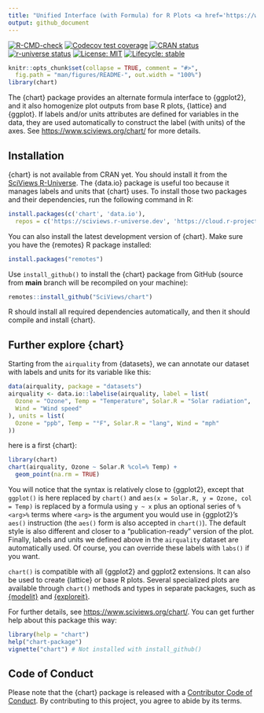 ```yaml
---
title: "Unified Interface (with Formula) for R Plots <a href='https://www.sciviews.org/chart'><img src='man/figures/logo.png' align='right' height='139'/></a>"
output: github_document
---
```


<!-- Do not edit the README.md file directly. It is generated from README.Rmd. -->

<!-- badges: start -->

[![R-CMD-check](https://github.com/SciViews/chart/actions/workflows/R-CMD-check.yaml/badge.svg)](https://github.com/SciViews/chart/actions/workflows/R-CMD-check.yaml)
[![Codecov test coverage](https://codecov.io/gh/SciViews/chart/branch/main/graph/badge.svg)](https://app.codecov.io/gh/SciViews/chart?branch=main)
[![CRAN status](https://www.r-pkg.org/badges/version/chart)](https://cran.r-project.org/package=chart)
[![r-universe status](https://sciviews.r-universe.dev/badges/chart)](https://sciviews.r-universe.dev/chart)
[![License: MIT](https://img.shields.io/badge/License-MIT-yellow.svg)](https://opensource.org/licenses/MIT)
[![Lifecycle: stable](https://img.shields.io/badge/lifecycle-stable-brightgreen.svg)](https://lifecycle.r-lib.org/articles/stages.html#stable)

<!-- badges: end -->

```r
knitr::opts_chunk$set(collapse = TRUE, comment = "#>",
  fig.path = "man/figures/README-", out.width = "100%")
library(chart)
```


The {chart} package  provides an alternate formula interface to {ggplot2}, and it also homogenize plot outputs from base R plots, {lattice} and {ggplot}. If labels and/or units attributes are defined for variables in the data, they are used automatically to construct the label (with units) of the axes. See <https://www.sciviews.org/chart/> for more details.

## Installation

{chart} is not available from CRAN yet. You should install it from the [SciViews R-Universe](https://sciviews.r-universe.dev). The {data.io} package is useful too because it manages labels and units that {chart} uses. To install those two packages and their dependencies, run the following command in R:

```r
install.packages(c('chart', 'data.io'),
  repos = c('https://sciviews.r-universe.dev', 'https://cloud.r-project.org'))
```

You can also install the latest development version of {chart}. Make sure you have the {remotes} R package installed:

```r
install.packages("remotes")
```

Use `install_github()` to install the {chart} package from GitHub (source from **main** branch will be recompiled on your machine):

```r
remotes::install_github("SciViews/chart")
```

R should install all required dependencies automatically, and then it should compile and install {chart}.

## Further explore {chart}

Starting from the `airquality` from {datasets}, we can annotate our dataset with labels and units for its variable like this:

```r
data(airquality, package = "datasets")
airquality <- data.io::labelise(airquality, label = list(
  Ozone = "Ozone", Temp = "Temperature", Solar.R = "Solar radiation",
  Wind = "Wind speed"
), units = list(
  Ozone = "ppb", Temp = "°F", Solar.R = "lang", Wind = "mph"
))
```

here is a first {chart}:

```r
library(chart)
chart(airquality, Ozone ~ Solar.R %col=% Temp) +
  geom_point(na.rm = TRUE)
```

You will notice that the syntax is relatively close to {ggplot2}, except that `ggplot()` is here replaced by `chart()` and `aes(x = Solar.R, y = Ozone, col = Temp)` is replaced by a formula using `y ~ x` plus an optional series of `%<arg>%` terms where `<arg>` is the argument you would use in {ggplot2}'s `aes()` instruction (the `aes()` form is also accepted in `chart()`). The default style is also different and closer to a "publication-ready" version of the plot. Finally, labels and units we defined above in the `airquality` dataset are automatically used. Of course, you can override these labels with `labs()` if you want.

`chart()` is compatible with all {ggplot2} and ggplot2 extensions. It can also be used to create {lattice} or base R plots. Several specialized plots are available through `chart()` methods and types in separate packages, such as [{modelit}](https://www.sciviews.org/modelit/) and [{exploreit}](https://www.sciviews.org/exploreit/).

For further details, see <https://www.sciviews.org/chart/>. You can get further help about this package this way:

``` r
library(help = "chart")
help("chart-package")
vignette("chart") # Not installed with install_github()
```

## Code of Conduct

Please note that the {chart} package is released with a [Contributor Code of Conduct](https://contributor-covenant.org/version/2/1/CODE_OF_CONDUCT.html). By contributing to this project, you agree to abide by its terms.

